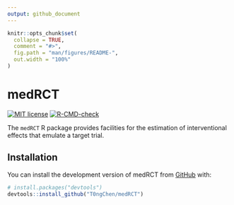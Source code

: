 ```yaml
---
output: github_document
---
```


<!-- README.md is generated from README.Rmd. Please edit that file -->

```r
knitr::opts_chunk$set(
  collapse = TRUE,
  comment = "#>",
  fig.path = "man/figures/README-",
  out.width = "100%"
)
```

# medRCT

<!-- badges: start -->
[![MIT license](http://img.shields.io/badge/license-MIT-brightgreen.svg)](http://opensource.org/licenses/MIT)
[![R-CMD-check](https://github.com/T0ngChen/medRCT/actions/workflows/R-CMD-check.yaml/badge.svg)](https://github.com/T0ngChen/medRCT/actions/workflows/R-CMD-check.yaml)
<!-- badges: end -->

The `medRCT` R package provides facilities for the estimation of interventional effects that emulate a target trial.

## Installation

You can install the development version of medRCT from [GitHub](https://github.com/T0ngChen/medRCT) with:

``` r
# install.packages("devtools")
devtools::install_github("T0ngChen/medRCT")
```


